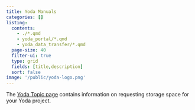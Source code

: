 ```yaml
---
title: Yoda Manuals
categories: []
listing:
  contents: 
    - ./*.qmd
    - yoda_portal/*.qmd
    - yoda_data_transfer/*.qmd
  page-size: 40
  filter-ui: true
  type: grid
  fields: [title,description]
  sort: false
image: '/public/yoda-logo.png'
---
```


::: {.callout-tip}
The [Yoda Topic page](/topics/yoda.qmd) contains information on requesting storage space for your Yoda project.
:::
